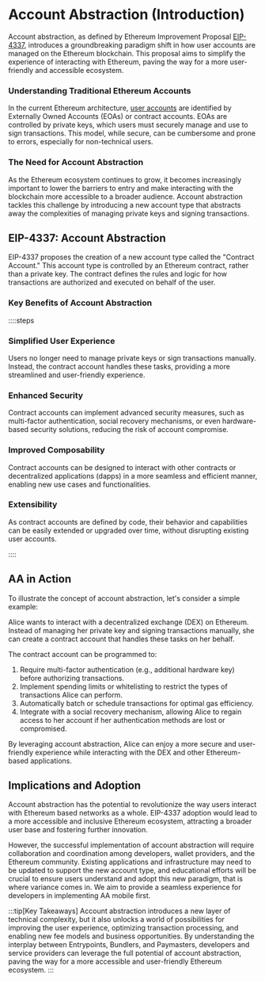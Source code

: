 # Account Abstraction (Introduction)

Account abstraction, as defined by Ethereum Improvement Proposal [EIP-4337](https://eips.ethereum.org/EIPS/eip-4337), introduces a groundbreaking paradigm shift in how user accounts are managed on the Ethereum blockchain. This proposal aims to simplify the experience of interacting with Ethereum, paving the way for a more user-friendly and accessible ecosystem.

### Understanding Traditional Ethereum Accounts

In the current Ethereum architecture, [user accounts](https://ethereum.org/en/developers/docs/accounts/) are identified by Externally Owned Accounts (EOAs) or contract accounts. EOAs are controlled by private keys, which users must securely manage and use to sign transactions. This model, while secure, can be cumbersome and prone to errors, especially for non-technical users.

### The Need for Account Abstraction

As the Ethereum ecosystem continues to grow, it becomes increasingly important to lower the barriers to entry and make interacting with the blockchain more accessible to a broader audience. Account abstraction tackles this challenge by introducing a new account type that abstracts away the complexities of managing private keys and signing transactions.

## EIP-4337: Account Abstraction

EIP-4337 proposes the creation of a new account type called the "Contract Account." This account type is controlled by an Ethereum contract, rather than a private key. The contract defines the rules and logic for how transactions are authorized and executed on behalf of the user.

### Key Benefits of Account Abstraction

::::steps

### Simplified User Experience

Users no longer need to manage private keys or sign transactions manually. Instead, the contract account handles these tasks, providing a more streamlined and user-friendly experience.

### Enhanced Security

Contract accounts can implement advanced security measures, such as multi-factor authentication, social recovery mechanisms, or even hardware-based security solutions, reducing the risk of account compromise.

### Improved Composability

Contract accounts can be designed to interact with other contracts or decentralized applications (dapps) in a more seamless and efficient manner, enabling new use cases and functionalities.

### Extensibility

As contract accounts are defined by code, their behavior and capabilities can be easily extended or upgraded over time, without disrupting existing user accounts.

::::

## AA in Action

To illustrate the concept of account abstraction, let's consider a simple example:

Alice wants to interact with a decentralized exchange (DEX) on Ethereum. Instead of managing her private key and signing transactions manually, she can create a contract account that handles these tasks on her behalf.

The contract account can be programmed to:

1. Require multi-factor authentication (e.g., additional hardware key) before authorizing transactions.
2. Implement spending limits or whitelisting to restrict the types of transactions Alice can perform.
3. Automatically batch or schedule transactions for optimal gas efficiency.
4. Integrate with a social recovery mechanism, allowing Alice to regain access to her account if her authentication methods are lost or compromised.

By leveraging account abstraction, Alice can enjoy a more secure and user-friendly experience while interacting with the DEX and other Ethereum-based applications.

## Implications and Adoption

Account abstraction has the potential to revolutionize the way users interact with Ethereum based networks as a whole. EIP-4337 adoption would lead to a more accessible and inclusive Ethereum ecosystem, attracting a broader user base and fostering further innovation.

However, the successful implementation of account abstraction will require collaboration and coordination among developers, wallet providers, and the Ethereum community. Existing applications and infrastructure may need to be updated to support the new account type, and educational efforts will be crucial to ensure users understand and adopt this new paradigm, that is where variance comes in. We aim to provide a seamless experience for developers in implementing AA mobile first.

:::tip[Key Takeaways]
Account abstraction introduces a new layer of technical complexity, but it also unlocks a world of possibilities for improving the user experience, optimizing transaction processing, and enabling new fee models and business opportunities. By understanding the interplay between Entrypoints, Bundlers, and Paymasters, developers and service providers can leverage the full potential of account abstraction, paving the way for a more accessible and user-friendly Ethereum ecosystem.
:::
